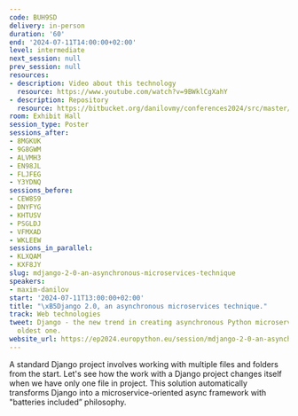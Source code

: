 ```yaml
---
code: BUH9SD
delivery: in-person
duration: '60'
end: '2024-07-11T14:00:00+02:00'
level: intermediate
next_session: null
prev_session: null
resources:
- description: Video about this technology
  resource: https://www.youtube.com/watch?v=9BWklCgXahY
- description: Repository
  resource: https://bitbucket.org/danilovmy/conferences2024/src/master/pyconde/uDjango/
room: Exhibit Hall
session_type: Poster
sessions_after:
- 8MGKUK
- 9G8GWM
- ALVMH3
- EN98JL
- FLJFEG
- Y3YDNQ
sessions_before:
- CEW8S9
- DNYFYG
- KHTUSV
- PSGLDJ
- VFMXAD
- WKLEEW
sessions_in_parallel:
- KLXQAM
- KXF8JY
slug: mdjango-2-0-an-asynchronous-microservices-technique
speakers:
- maxim-danilov
start: '2024-07-11T13:00:00+02:00'
title: "\xB5Django 2.0, an asynchronous microservices technique."
track: Web technologies
tweet: Django - the new trend in creating asynchronous Python microservices or the
  oldest one.
website_url: https://ep2024.europython.eu/session/mdjango-2-0-an-asynchronous-microservices-technique
---
```


A standard Django project involves working with multiple files and folders from the start. Let's see how the work with a Django project changes itself when we have only one file in project. This solution automatically transforms Django into a microservice-oriented async framework with "batteries included” philosophy.

